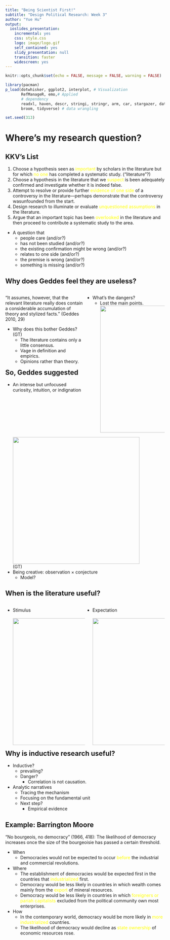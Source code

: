 ```yaml
---
title: "Being Scientist First!"
subtitle: "Design Political Research: Week 3"
author: "Yue Hu"
output:
  ioslides_presentation:
    incremental: yes
    css: style.css
    logo: image/logo.gif
    self_contained: yes
    slidy_presentation: null
    transition: faster
    widescreen: yes
---
```



```r
knitr::opts_chunk$set(echo = FALSE, message = FALSE, warning = FALSE)

library(pacman)
p_load(dotwhisker, ggplot2, interplot, # Visualization
       RefManageR, emo,# Applied
       # dependency
       readxl, haven, descr, stringi, stringr, arm, car, stargazer, data.table,
       broom, tidyverse) # data wrangling

set.seed(313)
```

# Where's my research question?

## KKV's List{.smaller}

1. Choose a hypothesis seen as <span style="color:yellow">important</span> by scholars in the literature but for which <span style="color:yellow">no one</span> has completed a systematic study. ("literature"?)
1. Choose a hypothesis in the literature that we <span style="color:yellow">suspect</span> is been adequately confirmed and investigate whether it is indeed false.
1. Attempt to resolve or provide further  <span style="color:yellow">evidence of one side</span> of a controversy in the literature—perhaps demonstrate that the controversy wasunfounded from the start.
1. Design research to illuminate or evaluate <span style="color:yellow">unquestioned assumptions</span> in the literature.
1. Argue that an important topic has been <span style="color:yellow">overlooked</span> in the literature and then proceed to contribute a systematic study to the area.

* A question that
    + people care (and/or?)
    + has not been studied (and/or?)
    + the existing confirmation might be wrong (and/or?)
    + relates to one side (and/or?)
    + the premise is wrong (and/or?)
    + something is missing (and/or?)
    
## Why does Geddes feel they are useless?

<div style="float: left; width: 50%;">
"It assumes, however, that the relevant literature really does contain a considerable accumulation of theory and stylized facts." (Geddes 2010, 29)

* Why does this bother Geddes? (GT)
    + The literature contains only a little consensus.
    + Vage in definition and empirics.
    + Opinions rather than theory. 
</div>

<div style="float: right; width: 50%;">
* What's the dangers?
    + Lost the main points.<br><div class="centered"><img src="image/pennyWise.png" height = 400 /></div>
</div>
    
## So, Geddes suggested
* An intense but unfocused curiosity, intuition, or indignation<br><div class="centered"><img src="image/curiosity.gif" height = 400 /></div> (GT)
* Being creative: observation $\times$ conjecture
    + Model?


## When is the literature useful?

<div style="float: left; width: 50%;">
* Stimulus<br><br><div class="centered"><img src="image/stimulus.gif" height = 400 /></div>
</div>

<div style="float: right; width: 50%;">
* Expectation<br><br><div class="centered"><img src="image/expectation.gif" height = 400 /></div>
</div>

## Why is inductive research useful?
* Inductive? 
    + prevailing?
    + Danger? 
        + Correlation is not causation.
* Analytic narratives
    + Tracing the mechanism
    + Focusing on the fundamental unit
    + Next step?
        + Empirical evidence
        
## Example: Barrington Moore{.smaller}
"No bourgeois, no democracy" (1966, 418): The likelihood of democracy increases once the size of the bourgeoisie has passed a certain threshold.

* When
    + Democracies would not be expected to occur  <span style="color:yellow">before</span> the industrial and commercial revolutions.

* Where
    + The establishment of democracies would be expected first in the countries that  <span style="color:yellow">industrialized</span> first.
    + Democracy would be less likely in countries in which wealth comes mainly from the  <span style="color:yellow">export</span> of mineral resources.
    + Democracy would be less likely in countries in which  <span style="color:yellow">foreigners or pariah capitalists</span> excluded from the political community own most enterprises.
    
* How
    + In the contemporary world, democracy would be more likely in  <span style="color:yellow">more industrialized</span> countries.
    + The likelihood of democracy would decline as  <span style="color:yellow">state ownership</span> of economic resources rose.
